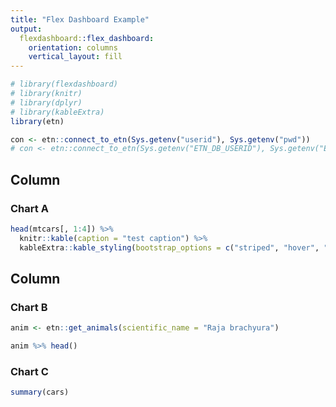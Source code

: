 ```yaml
---
title: "Flex Dashboard Example"
output: 
  flexdashboard::flex_dashboard:
    orientation: columns
    vertical_layout: fill
---
```


```r
# library(flexdashboard)
# library(knitr)
# library(dplyr)
# library(kableExtra)
library(etn)
```

```r
con <- etn::connect_to_etn(Sys.getenv("userid"), Sys.getenv("pwd"))
# con <- etn::connect_to_etn(Sys.getenv("ETN_DB_USERID"), Sys.getenv("ETN_DB_PW"))
```


Column {data-width=650}
-----------------------------------------------------------------------

### Chart A

```r

head(mtcars[, 1:4]) %>%
  knitr::kable(caption = "test caption") %>%
  kableExtra::kable_styling(bootstrap_options = c("striped", "hover", "condensed", "responsive"))

```

Column {data-width=350}
-----------------------------------------------------------------------

### Chart B

```r
anim <- etn::get_animals(scientific_name = "Raja brachyura")

anim %>% head()
```

### Chart C

```r
summary(cars)
```